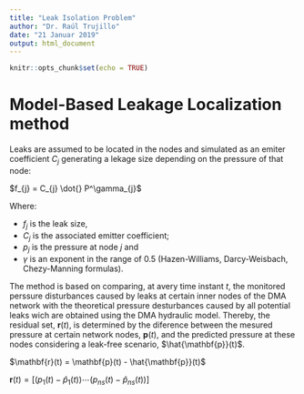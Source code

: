```yaml
---
title: "Leak Isolation Problem"
author: "Dr. Raúl Trujillo"
date: "21 Januar 2019"
output: html_document
---
```


```r
knitr::opts_chunk$set(echo = TRUE)
```

# Model-Based Leakage Localization method

Leaks are assumed to be located in the nodes and simulated as an emiter coefficient $C_{j}$ generating a lekage size depending on the pressure of that node:

$f_{j} = C_{j} \dot{} P^\gamma_{j}$

Where:

  - $f_{j}$ is the leak size,
  - $C_{j}$ is the associated emitter coefficient; 
  - $p_{j}$ is the pressure at node $j$ and
  - $\gamma$ is an exponent in the range of $0.5$ (Hazen-Williams, Darcy-Weisbach, Chezy-Manning formulas).


The method is based on comparing, at avery time instant $t$, the monitored perssure disturbances caused by leaks at certain inner nodes of the DMA network with the theoretical pressure desturbances caused by all potential leaks wich are obtained using the DMA hydraulic model.
Thereby, the residual set, $\mathbf{r}(t)$, is determined by the diference between the mesured pressure at certain network nodes, $\mathbf{p}(t)$, and the predicted pressure at these nodes considering a leak-free scenario, $\hat{\mathbf{p}}(t)$.

$\mathbf{r}(t) = \mathbf{p}(t) - \hat{\mathbf{p}}(t)$

$\mathbf{r}(t) = \left[ ( p_1(t) - \hat{p}_1 (t) )  \cdots  ( p_{ns}(t) - \hat{p}_{ns}(t) )  \right]$

